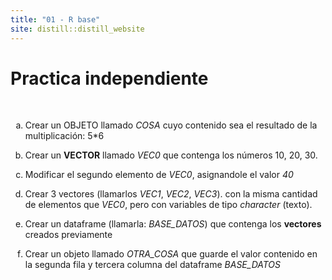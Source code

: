 ```yaml
---
title: "01 - R base"
site: distill::distill_website
---
```



# Practica independiente

<br> 

a. Crear un OBJETO llamado _COSA_ cuyo contenido sea el resultado de la multiplicación: 5*6

b. Crear un __VECTOR__ llamado _VEC0_ que contenga los números 10, 20, 30.

c. Modificar el segundo elemento de _VEC0_, asignandole el valor *40*

d. Crear 3 vectores (llamarlos _VEC1_, _VEC2_, _VEC3_). con la misma cantidad de elementos que _VEC0_, pero con variables de tipo _character_ (texto). 

e. Crear un dataframe (llamarla: _BASE_DATOS_) que contenga los __vectores__ creados previamente

f. Crear un objeto llamado *OTRA_COSA* que guarde el valor contenido en la segunda fila y tercera columna del dataframe _BASE_DATOS_

